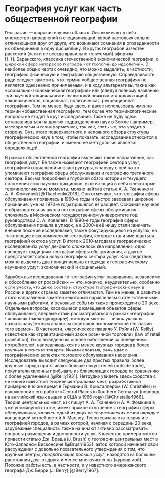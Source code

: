 # География услуг как часть общественной географии

География — широкая научная область. Она включает в себя множество направлений и специализаций, порой настолько сильно отличающихся друг от друга, что возникают сомнения в оправданности их объединения в одну дисциплину. В кругах географов известен расхожий (хотя и не всегда правильно толкуемый) афоризм Н. Н. Баранского, классика отечественной экономической географии, о широкой сфере интересов географа «от геологии до идеологии». В наиболее общих чертах очевидно, что можно выделить, в частности, географию физическую и географию общественную. Справедливости ради следует заметить, что термин «общественная география» не является однозначно принимаемым, и в ходу альтернативы, такие как «социально-экономическая география» или (следуя полному названию той научной специальности, по которой пишется эта диссертация) «экономическая, социальная, политическая, рекреационная география». Тем не менее, буду здесь и далее использовать именно термин «общественная география», тем более что терминологические вопросы не входят в круг исследования. Также не буду здесь останавливаться на других подразделениях наук о Земле (например, метеорологии и геоинформатике), так как, опять же, это уводит в сторону. Суть этого поверхностного и неполного обзора структуры географических наук в том, чтобы показать: исследование относится к общественной географии, и именно её методология является определяющей.

В рамках общественной географии выделяют такое направление, как география услуг. Её также называют географией сектора услуг, географией социальной инфраструктуры, и наряду с ней часто упоминают географию сферы обслуживания и географию третичного сектора. Весьма подробный и глубокий обзор истории и текущего положения этих научных дисциплин, включающий в себя и некоторые терминологические моменты, можно найти в статье А. А. Ткаченко и А. А. Фомкиной [@Tkachenko2016]. Они отмечают, что география сферы обслуживания появилась в 1960-е годы и быстро завоевала широкое признание: уже на 1970-е годы пришёлся её расцвет. Основная научная и образовательная школа по географии сферы обслуживания сложилась в Московском государственном университете под руководством С. А. Ковалева. В 1990-е годы география сферы обслуживания пришла в упадок, а в 2000-е её нишу стали занимать внешне похожие исследования, также фокусирующиеся на услугах, но тяготяющие к экономической географии, которые стали именоваться географией сектора услуг. В итоге к 2010-м годам в географических исследованиях услуг де-факто сложилось два направления: одно наследует традициям географии сферы обслуживания, а другое представляет собой новую географию сектора услуг. Как следствие, можно выделить два принципиальных подхода к географическому изучению услуг: экономический и социальный.

Зарубежные исследования по географии услуг развивались независимо и обособленно от российских — что, конечно, неудивительно, особенно если учесть, что даже состав и структура географических наук в России и других странах заметно отличаются. Тем не менее, в развитии этого направления заметен некоторый параллелизм с отечественными научными работами, и основные события также происходили в 20 веке. Отдельные вопросы, касающиеся размещения объектов сферы обслуживания, впервые стали рассматриваться в рамках «географии человека» (human geography), которую можно — очень условно — назвать зарубежным аналогом советской экономической географии того времени. В частности, классическое правило У. Рэйли (W. Reilly), известное как «гравитационный закон розничной торговли» (law of retail gravitation), было выведено на основе наблюдений за поведением потребителей, направляющихся из менее крупных городов в более крупные в поисках товаров. Иными словами, речь идёт о географических аспектах торгового обслуживания населения. Исследователь выводит следующие два простых правила: более крупные города притягивают больше покупателей (outside trade), покупатели склонны прибывать из близлежащих городов по сравнению с более удалёнными [@Reilly1931].  Нетрудно увидеть здесь сходства с не менее известной теорией центральных мест, разработанной примерно в то же время в Германии В. Кристаллером (W. Christaller) и изложенной в его работе «Central Places in Southern Germany» (перевод на английский язык вышел в США в 1966 году) [@Christaller1966]. Теория центральных мест, как пишут А. А. Ткаченко и А. А. Фомкина в уже упомянутой статье, имеет прямое отношение к географии сферы обслуживания, являясь одной из двух её теоретических основ наряду с концепцией потребностей А. Маслоу. Тесно связана эта теория и с географией городов, в рамках которой, начиная с середины 20 века, зарубежные специалисты также начинают активно рассматривать вопросы размещения и доступности услуг. В качестве примера можно привести статью Дж. Браша (J. Brush) о географии центральных мест в Юго-Западном Висконсине [@Brush1953], автор которой начинает свои рассуждения с довольно показательного утверждения о том, что крупные центры, *предлагающие больше услуг*, находятся на большем расстоянии друг от друга и менее многочисленны (курсив мой). Похожие работы есть, в частности, и у известного американского географа Дж. Берри (J. Berry) [@Berry1967].
